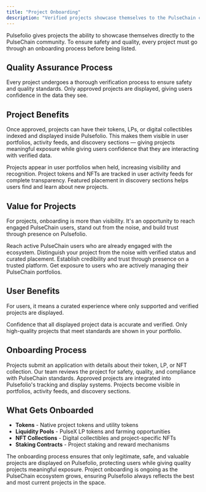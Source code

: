 ```yaml
---
title: "Project Onboarding"
description: "Verified projects showcase themselves to the PulseChain community through Pulsefolio's curated onboarding process"
---
```



Pulsefolio gives projects the ability to showcase themselves directly to the PulseChain community. To ensure safety and quality, every project must go through an onboarding process before being listed.

## Quality Assurance Process

<Columns cols={2}>
  <Card
    title="Verification Process"
    icon="check"
  >
    Every project undergoes a thorough verification process to ensure safety and quality standards.
  </Card>
  <Card
    title="Curated Experience"
    icon="shield"
  >
    Only approved projects are displayed, giving users confidence in the data they see.
  </Card>
</Columns>

## Project Benefits

Once approved, projects can have their tokens, LPs, or digital collectibles indexed and displayed inside Pulsefolio. This makes them visible in user portfolios, activity feeds, and discovery sections — giving projects meaningful exposure while giving users confidence that they are interacting with verified data.

<Columns cols={3}>
  <Card
    title="Portfolio Visibility"
    icon="chart-line"
  >
    Projects appear in user portfolios when held, increasing visibility and recognition.
  </Card>
  <Card
    title="Activity Tracking"
    icon="chart-line"
  >
    Project tokens and NFTs are tracked in user activity feeds for complete transparency.
  </Card>
  <Card
    title="Discovery Section"
    icon="compass"
  >
    Featured placement in discovery sections helps users find and learn about new projects.
  </Card>
</Columns>

## Value for Projects

For projects, onboarding is more than visibility. It's an opportunity to reach engaged PulseChain users, stand out from the noise, and build trust through presence on Pulsefolio.

<Columns cols={2}>
  <Card
    title="Engaged Community"
    icon="users"
  >
    Reach active PulseChain users who are already engaged with the ecosystem.
  </Card>
  <Card
    title="Stand Out"
    icon="star"
  >
    Distinguish your project from the noise with verified status and curated placement.
  </Card>
  <Card
    title="Build Trust"
    icon="handshake"
  >
    Establish credibility and trust through presence on a trusted platform.
  </Card>
  <Card
    title="Meaningful Exposure"
    icon="eye"
  >
    Get exposure to users who are actively managing their PulseChain portfolios.
  </Card>
</Columns>

## User Benefits

For users, it means a curated experience where only supported and verified projects are displayed.

<Columns cols={2}>
  <Card
    title="Verified Data"
    icon="check-double"
  >
    Confidence that all displayed project data is accurate and verified.
  </Card>
  <Card
    title="Quality Assurance"
    icon="award"
  >
    Only high-quality projects that meet standards are shown in your portfolio.
  </Card>
</Columns>

## Onboarding Process

<Steps>
  <Step title="Application">
    Projects submit an application with details about their token, LP, or NFT collection.
  </Step>
  <Step title="Review">
    Our team reviews the project for safety, quality, and compliance with PulseChain standards.
  </Step>
  <Step title="Integration">
    Approved projects are integrated into Pulsefolio's tracking and display systems.
  </Step>
  <Step title="Visibility">
    Projects become visible in portfolios, activity feeds, and discovery sections.
  </Step>
</Steps>

## What Gets Onboarded

- **Tokens** - Native project tokens and utility tokens
- **Liquidity Pools** - PulseX LP tokens and farming opportunities
- **NFT Collections** - Digital collectibles and project-specific NFTs
- **Staking Contracts** - Project staking and reward mechanisms

<Info>
  The onboarding process ensures that only legitimate, safe, and valuable projects are displayed on Pulsefolio, protecting users while giving quality projects meaningful exposure.
</Info>

<Note>
  Project onboarding is ongoing as the PulseChain ecosystem grows, ensuring Pulsefolio always reflects the best and most current projects in the space.
</Note>
